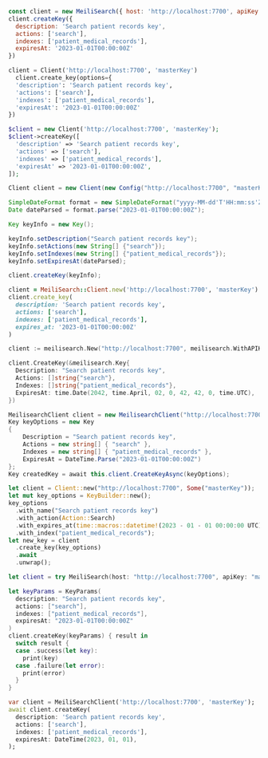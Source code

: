 <CodeGroup>

```javascript JS
const client = new MeiliSearch({ host: 'http://localhost:7700', apiKey: 'masterKey' })
client.createKey({
  description: 'Search patient records key',
  actions: ['search'],
  indexes: ['patient_medical_records'],
  expiresAt: '2023-01-01T00:00:00Z'
})
```

```python Python
client = Client('http://localhost:7700', 'masterKey')
  client.create_key(options={
  'description': 'Search patient records key',
  'actions': ['search'],
  'indexes': ['patient_medical_records'],
  'expiresAt': '2023-01-01T00:00:00Z'
})
```

```php PHP
$client = new Client('http://localhost:7700', 'masterKey');
$client->createKey([
  'description' => 'Search patient records key',
  'actions' => ['search'],
  'indexes' => ['patient_medical_records'],
  'expiresAt' => '2023-01-01T00:00:00Z',
]);
```

```java Java
Client client = new Client(new Config("http://localhost:7700", "masterKey"));

SimpleDateFormat format = new SimpleDateFormat("yyyy-MM-dd'T'HH:mm:ss'Z'");
Date dateParsed = format.parse("2023-01-01T00:00:00Z");

Key keyInfo = new Key();

keyInfo.setDescription("Search patient records key");
keyInfo.setActions(new String[] {"search"});
keyInfo.setIndexes(new String[] {"patient_medical_records"});
keyInfo.setExpiresAt(dateParsed);

client.createKey(keyInfo);
```

```ruby Ruby
client = MeiliSearch::Client.new('http://localhost:7700', 'masterKey')
client.create_key(
  description: 'Search patient records key',
  actions: ['search'],
  indexes: ['patient_medical_records'],
  expires_at: '2023-01-01T00:00:00Z'
)
```

```go Go
client := meilisearch.New("http://localhost:7700", meilisearch.WithAPIKey("masterKey"))

client.CreateKey(&meilisearch.Key{
  Description: "Search patient records key",
  Actions: []string{"search"},
  Indexes: []string{"patient_medical_records"},
  ExpiresAt: time.Date(2042, time.April, 02, 0, 42, 42, 0, time.UTC),
})
```

```csharp C#
MeilisearchClient client = new MeilisearchClient("http://localhost:7700", "masterKey");
Key keyOptions = new Key
{
    Description = "Search patient records key",
    Actions = new string[] { "search" },
    Indexes = new string[] { "patient_medical_records" },
    ExpiresAt = DateTime.Parse("2023-01-01T00:00:00Z")
};
Key createdKey = await this.client.CreateKeyAsync(keyOptions);
```

```rust Rust
let client = Client::new("http://localhost:7700", Some("masterKey"));
let mut key_options = KeyBuilder::new();
key_options
  .with_name("Search patient records key")
  .with_action(Action::Search)
  .with_expires_at(time::macros::datetime!(2023 - 01 - 01 00:00:00 UTC))
  .with_index("patient_medical_records");
let new_key = client
  .create_key(key_options)
  .await
  .unwrap();
```

```swift Swift
let client = try MeiliSearch(host: "http://localhost:7700", apiKey: "masterKey")

let keyParams = KeyParams(
  description: "Search patient records key",
  actions: ["search"],
  indexes: ["patient_medical_records"],
  expiresAt: "2023-01-01T00:00:00Z"
)
client.createKey(keyParams) { result in
  switch result {
  case .success(let key):
    print(key)
  case .failure(let error):
    print(error)
  }
}
```

```dart Dart
var client = MeiliSearchClient('http://localhost:7700', 'masterKey');
await client.createKey(
  description: 'Search patient records key',
  actions: ['search'],
  indexes: ['patient_medical_records'],
  expiresAt: DateTime(2023, 01, 01),
);
```
</CodeGroup>